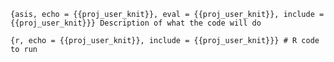 ```{asis, echo = {{proj_user_knit}}, eval = {{proj_user_knit}}, include = {{proj_user_knit}}}
Description of what the code will do 
```

```{r, echo = {{proj_user_knit}}, include = {{proj_user_knit}}}
# R code to run 
```
